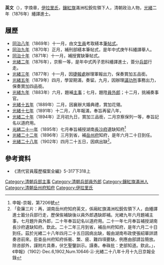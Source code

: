 {{Manchu name|伊拉里}}
'''英文'''（{{bd|1849年||1902年|catIdx=Y英}}），字煥章，[[伊拉里氏|伊拉里氏]]，[[鑲紅旗|鑲紅旗]]滿洲松銳佐領下人，清朝政治人物，[[光緒|光緒]]二年（1876年）繙譯進士。

== 履歷 ==
* [[同治八年|同治八年]]（1869年）十一月，由文[[生員|生員]]考取繕本[[筆帖式|筆帖式]]。
* [[同治九年|同治九年]]（1870年）正月，補刑部繕本筆帖式，是年中式庚午科繙譯舉人。
* [[同治十年|同治十年]]（1871年）十一月，補授實缺筆帖式。
* [[光緒二年|光緒二年]]（1876年），京察一等，是年中式丙子恩科繙譯進士，簽分[[兵部|兵部]]行走。
* [[光緒三年|光緒三年]]（1877年）十一月，因<u>捷報處</u>辦理軍報出力，保奏賞加五品銜。
* [[光緒五年|光緒五年]]（1879年）四月，學習期滿，奏留。九月，因辦理<u>議功所</u>事務出力，保奏賞加四品銜。
* [[光緒九年|光緒九年]]（1883年）六月，題補[[主事|主事]]；七月，題陞[[員外郎|員外郎]]；十二月，挑補奏事官。
* [[光緒十五年|光緒十五年]]（1889年）二月，因襄辦大婚典禮，賞加花翎。
* [[光緒十七年|光緒十七年]]（1891年）十二月，八年報滿，奉旨再留八年，
* [[光緒二十年|光緒二十年]]（1894年）正月初九日，賞加三品銜，二月京察保列一等，奉旨記名以道府用。
* [[光緒二十一年|光緒二十一年]]（1895年）七月奉旨補授湖南[[長沙府|長沙府]]遺缺知府<ref>申報-京報，第7206號</ref>
* [[光緒二十二年|光緒二十二年]]（1896年）三月到省，補[[岳州府|岳州府]]知府，是年六月二十日到任。
* [[光緒二十八年|光緒二十八年]]（1902年）四月二十五日，因病出缺<ref>「兪廉三片：再，湖南岳州府知府英文，係廂紅旗滿洲松銳佐領下人，由繙譯進士籖分兵部行走，歷保俟補缺後以員外郎遇缺即補。光緖九年六月題補主事，七月題升員外郎，二十年奉旨記名以道府用。二十一年七月奉旨補授湖南長沙府遺缺知府。欽此。二十二年三月到省，補岳州府知府，是年六月二十日到任。茲於光緖二十八年四月二十五日因病出缺，報由湖南布政使張紹華詳請奏咨前來。臣查岳州府知府係衝、繁、疲、難四項要缺，例應由部請旨簡放。除咨部外，謹附片具奏，伏乞聖鑒訓示。謹奏。奉硃批：吏部知道。欽此。」，《申報》（1902）·Dec.6,1902,Num.10646·㊤·光緖二十八年十月十九日京報全錄</ref>。

==參考資料==
* 《清代官員履歷檔案全編》5-317下318上
{{reflist}}

{{光緒二年丙子恩科繙譯進士金榜}}
{{DEFAULTSORT:Ying英}}
[[Category:清朝兵部主事|Category:清朝兵部主事]]
[[Category:清朝兵部員外郎|Category:清朝兵部員外郎]]
[[Category:鑲紅旗滿洲人|Category:鑲紅旗滿洲人]]
[[Category:清朝岳州府知府|Category:清朝岳州府知府]]
[[Category:伊拉里氏|Category:伊拉里氏]]
